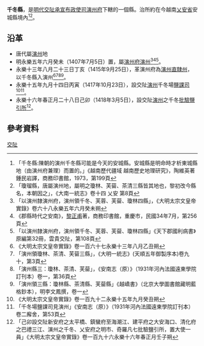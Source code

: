 '''千冬縣'''，是[[明代|明代]][[交阯承宣布政使司|交阯承宣布政使司]][[演州府|演州府]]下轄的一個縣。治所約在今越南[[乂安省|乂安省]]安城縣境內<ref>「千冬縣:陳朝的演州千冬縣可能是今天的安城縣。安城縣是明命時才析東城縣地（由演州府兼理）而置的。」《越南歷代疆域 越南歷史地理研究》，陶維英著 鍾民岩譯，商務印書館，1973，第199頁</ref><ref>「瓊瑠縣，唐屬演州地，屬明之瓊林、芙蒥、茶清三縣皆其地也，黎初改今縣名，本朝因之」，《大南一統志》卷十四 乂安 第8頁</ref>。

== 沿革 ==
* 唐代屬[[演州|演州]]地
* 明永樂五年六月癸未（1407年7月5日）置，屬[[演州府|演州府]][[演州|演州]]<ref>「以演州隸演州府，演州領千冬、芙蓉、芙蒥、瓊林四縣」，《大明太宗文皇帝實錄》卷六十八永樂五年六月癸未朔</ref><ref>《郡縣時代之安南》，[[黎正甫|黎正甫]]著，商務印書館，重慶市，民國34年7月，第256頁</ref><ref>「以演州隸演州府，演州領千冬、芙蓉、芙蒥、瓊林四縣」《天下郡國利病書》原編第32冊，雲貴交阯，第108頁</ref>。
* 永樂十三年八月二十三日丁亥（1415年9月25日），革演州府為[[演州直隸州|演州直隸州]]，以千冬縣入演州<ref>《大明太宗文皇帝實錄》卷一百六十七永樂十三年八月乙丑朔</ref><ref>「演州領瓊林、茶清、芙蒥三縣」，《大明一統志》(天順五年御製序本)卷九十，第3頁</ref><ref>「演州縣三：瓊林、茶清、芙蒥」，《安南志（原）》（1931年河內法國遠東學院訂刊本）卷一，第36頁</ref><ref>「演州領三縣：瓊林縣、茶清縣、芙蒥縣」《越嶠書》（北京大學圖書館藏明藍格鈔本），明李文鳳撰，卷一</ref>。
* 永樂十五年九月十四日丙寅（1417年10月23日），設交阯[[演州|演州]]千冬場[[鹽課司|鹽課司]]<ref>《大明太宗文皇帝實錄》卷一百九十二永樂十五年九月癸丑朔</ref><ref>「千冬場鹽課司見演州」《安南志（原）》（1931年河內法國遠東學院訂刊本）卷二廨舍，第53頁</ref>。
* 永樂十六年春正月二十八日己卯（1418年3月5日），設交阯[[演州|演州]]之千冬[[批驗鹽引所|批驗鹽引所]]<ref>「己卯設交阯新安府之太平橋、鎮蠻府至海潮江、建平府之大安海口、清化府之巴禮三江、演州之千冬、乂安府之明市、奇羅凡七批驗鹽引所，置大使一員」《大明太宗文皇帝實錄》卷一百九十六永樂十六年春正月壬子朔</ref>。
== 參考資料 ==
{{reflist}}
{{交阯承宣布政使司行政區劃}}
[[Category:明朝縣份|交阯]]